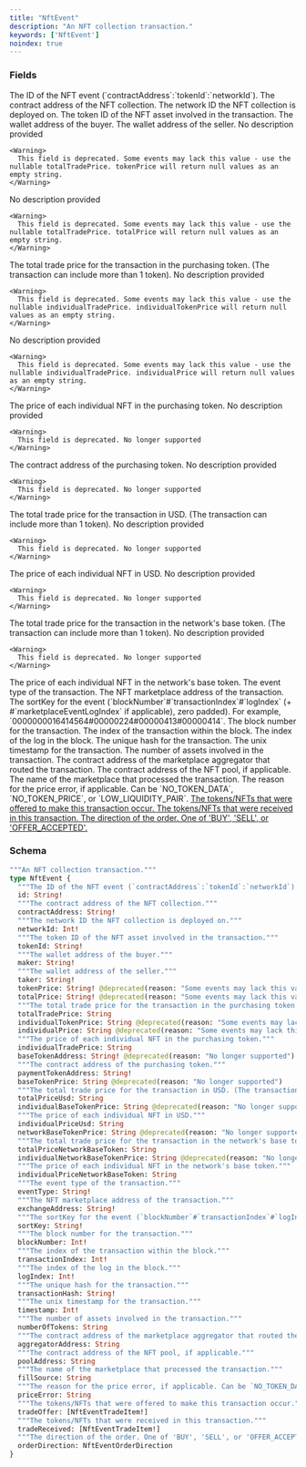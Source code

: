 ```yaml
---
title: "NftEvent"
description: "An NFT collection transaction."
keywords: ['NftEvent']
noindex: true
---
```


### Fields

<ResponseField name="id" type="String!" required>
  The ID of the NFT event (`contractAddress`:`tokenId`:`networkId`).
</ResponseField>

<ResponseField name="contractAddress" type="String!" required>
  The contract address of the NFT collection.
</ResponseField>

<ResponseField name="networkId" type="Int!" required>
  The network ID the NFT collection is deployed on.
</ResponseField>

<ResponseField name="tokenId" type="String!" required>
  The token ID of the NFT asset involved in the transaction.
</ResponseField>

<ResponseField name="maker" type="String!" required>
  The wallet address of the buyer.
</ResponseField>

<ResponseField name="taker" type="String!" required>
  The wallet address of the seller.
</ResponseField>

<ResponseField name="tokenPrice" type="String!" required>
  No description provided
    
    <Warning>
      This field is deprecated. Some events may lack this value - use the nullable totalTradePrice. tokenPrice will return null values as an empty string.
    </Warning>
</ResponseField>

<ResponseField name="totalPrice" type="String!" required>
  No description provided
    
    <Warning>
      This field is deprecated. Some events may lack this value - use the nullable totalTradePrice. totalPrice will return null values as an empty string.
    </Warning>
</ResponseField>

<ResponseField name="totalTradePrice" type="String">
  The total trade price for the transaction in the purchasing token. (The transaction can include more than 1 token).
</ResponseField>

<ResponseField name="individualTokenPrice" type="String">
  No description provided
    
    <Warning>
      This field is deprecated. Some events may lack this value - use the nullable individualTradePrice. individualTokenPrice will return null values as an empty string.
    </Warning>
</ResponseField>

<ResponseField name="individualPrice" type="String">
  No description provided
    
    <Warning>
      This field is deprecated. Some events may lack this value - use the nullable individualTradePrice. individualPrice will return null values as an empty string.
    </Warning>
</ResponseField>

<ResponseField name="individualTradePrice" type="String">
  The price of each individual NFT in the purchasing token.
</ResponseField>

<ResponseField name="baseTokenAddress" type="String!" required>
  No description provided
    
    <Warning>
      This field is deprecated. No longer supported
    </Warning>
</ResponseField>

<ResponseField name="paymentTokenAddress" type="String!" required>
  The contract address of the purchasing token.
</ResponseField>

<ResponseField name="baseTokenPrice" type="String">
  No description provided
    
    <Warning>
      This field is deprecated. No longer supported
    </Warning>
</ResponseField>

<ResponseField name="totalPriceUsd" type="String">
  The total trade price for the transaction in USD. (The transaction can include more than 1 token).
</ResponseField>

<ResponseField name="individualBaseTokenPrice" type="String">
  No description provided
    
    <Warning>
      This field is deprecated. No longer supported
    </Warning>
</ResponseField>

<ResponseField name="individualPriceUsd" type="String">
  The price of each individual NFT in USD.
</ResponseField>

<ResponseField name="networkBaseTokenPrice" type="String">
  No description provided
    
    <Warning>
      This field is deprecated. No longer supported
    </Warning>
</ResponseField>

<ResponseField name="totalPriceNetworkBaseToken" type="String">
  The total trade price for the transaction in the network's base token. (The transaction can include more than 1 token).
</ResponseField>

<ResponseField name="individualNetworkBaseTokenPrice" type="String">
  No description provided
    
    <Warning>
      This field is deprecated. No longer supported
    </Warning>
</ResponseField>

<ResponseField name="individualPriceNetworkBaseToken" type="String">
  The price of each individual NFT in the network's base token.
</ResponseField>

<ResponseField name="eventType" type="String!" required>
  The event type of the transaction.
</ResponseField>

<ResponseField name="exchangeAddress" type="String!" required>
  The NFT marketplace address of the transaction.
</ResponseField>

<ResponseField name="sortKey" type="String!" required>
  The sortKey for the event (`blockNumber`#`transactionIndex`#`logIndex` (+ #`marketplaceEventLogIndex` if applicable), zero padded). For example, `0000000016414564#00000224#00000413#00000414`.
</ResponseField>

<ResponseField name="blockNumber" type="Int!" required>
  The block number for the transaction.
</ResponseField>

<ResponseField name="transactionIndex" type="Int!" required>
  The index of the transaction within the block.
</ResponseField>

<ResponseField name="logIndex" type="Int!" required>
  The index of the log in the block.
</ResponseField>

<ResponseField name="transactionHash" type="String!" required>
  The unique hash for the transaction.
</ResponseField>

<ResponseField name="timestamp" type="Int!" required>
  The unix timestamp for the transaction.
</ResponseField>

<ResponseField name="numberOfTokens" type="String">
  The number of assets involved in the transaction.
</ResponseField>

<ResponseField name="aggregatorAddress" type="String">
  The contract address of the marketplace aggregator that routed the transaction.
</ResponseField>

<ResponseField name="poolAddress" type="String">
  The contract address of the NFT pool, if applicable.
</ResponseField>

<ResponseField name="fillSource" type="String">
  The name of the marketplace that processed the transaction.
</ResponseField>

<ResponseField name="priceError" type="String">
  The reason for the price error, if applicable. Can be `NO_TOKEN_DATA`, `NO_TOKEN_PRICE`, or `LOW_LIQUIDITY_PAIR`.
</ResponseField>

<a href="/api-reference/types/nfteventtradeitem">
  <ResponseField name="tradeOffer" type="[NftEventTradeItem!]">
    The tokens/NFTs that were offered to make this transaction occur.
  </ResponseField>
</a>

<a href="/api-reference/types/nfteventtradeitem">
  <ResponseField name="tradeReceived" type="[NftEventTradeItem!]">
    The tokens/NFTs that were received in this transaction.
  </ResponseField>
</a>

<a href="/api-reference/types/nfteventorderdirection">
  <ResponseField name="orderDirection" type="NftEventOrderDirection">
    The direction of the order. One of 'BUY', 'SELL', or 'OFFER_ACCEPTED'.
  </ResponseField>
</a>

### Schema


```graphql 
"""An NFT collection transaction."""
type NftEvent {
  """The ID of the NFT event (`contractAddress`:`tokenId`:`networkId`)."""
  id: String!
  """The contract address of the NFT collection."""
  contractAddress: String!
  """The network ID the NFT collection is deployed on."""
  networkId: Int!
  """The token ID of the NFT asset involved in the transaction."""
  tokenId: String!
  """The wallet address of the buyer."""
  maker: String!
  """The wallet address of the seller."""
  taker: String!
  tokenPrice: String! @deprecated(reason: "Some events may lack this value - use the nullable totalTradePrice. tokenPrice will return null values as an empty string.")
  totalPrice: String! @deprecated(reason: "Some events may lack this value - use the nullable totalTradePrice. totalPrice will return null values as an empty string.")
  """The total trade price for the transaction in the purchasing token. (The transaction can include more than 1 token)."""
  totalTradePrice: String
  individualTokenPrice: String @deprecated(reason: "Some events may lack this value - use the nullable individualTradePrice. individualTokenPrice will return null values as an empty string.")
  individualPrice: String @deprecated(reason: "Some events may lack this value - use the nullable individualTradePrice. individualPrice will return null values as an empty string.")
  """The price of each individual NFT in the purchasing token."""
  individualTradePrice: String
  baseTokenAddress: String! @deprecated(reason: "No longer supported")
  """The contract address of the purchasing token."""
  paymentTokenAddress: String!
  baseTokenPrice: String @deprecated(reason: "No longer supported")
  """The total trade price for the transaction in USD. (The transaction can include more than 1 token)."""
  totalPriceUsd: String
  individualBaseTokenPrice: String @deprecated(reason: "No longer supported")
  """The price of each individual NFT in USD."""
  individualPriceUsd: String
  networkBaseTokenPrice: String @deprecated(reason: "No longer supported")
  """The total trade price for the transaction in the network's base token. (The transaction can include more than 1 token)."""
  totalPriceNetworkBaseToken: String
  individualNetworkBaseTokenPrice: String @deprecated(reason: "No longer supported")
  """The price of each individual NFT in the network's base token."""
  individualPriceNetworkBaseToken: String
  """The event type of the transaction."""
  eventType: String!
  """The NFT marketplace address of the transaction."""
  exchangeAddress: String!
  """The sortKey for the event (`blockNumber`#`transactionIndex`#`logIndex` (+ #`marketplaceEventLogIndex` if applicable), zero padded). For example, `0000000016414564#00000224#00000413#00000414`."""
  sortKey: String!
  """The block number for the transaction."""
  blockNumber: Int!
  """The index of the transaction within the block."""
  transactionIndex: Int!
  """The index of the log in the block."""
  logIndex: Int!
  """The unique hash for the transaction."""
  transactionHash: String!
  """The unix timestamp for the transaction."""
  timestamp: Int!
  """The number of assets involved in the transaction."""
  numberOfTokens: String
  """The contract address of the marketplace aggregator that routed the transaction."""
  aggregatorAddress: String
  """The contract address of the NFT pool, if applicable."""
  poolAddress: String
  """The name of the marketplace that processed the transaction."""
  fillSource: String
  """The reason for the price error, if applicable. Can be `NO_TOKEN_DATA`, `NO_TOKEN_PRICE`, or `LOW_LIQUIDITY_PAIR`."""
  priceError: String
  """The tokens/NFTs that were offered to make this transaction occur."""
  tradeOffer: [NftEventTradeItem!]
  """The tokens/NFTs that were received in this transaction."""
  tradeReceived: [NftEventTradeItem!]
  """The direction of the order. One of 'BUY', 'SELL', or 'OFFER_ACCEPTED'."""
  orderDirection: NftEventOrderDirection
}
```
